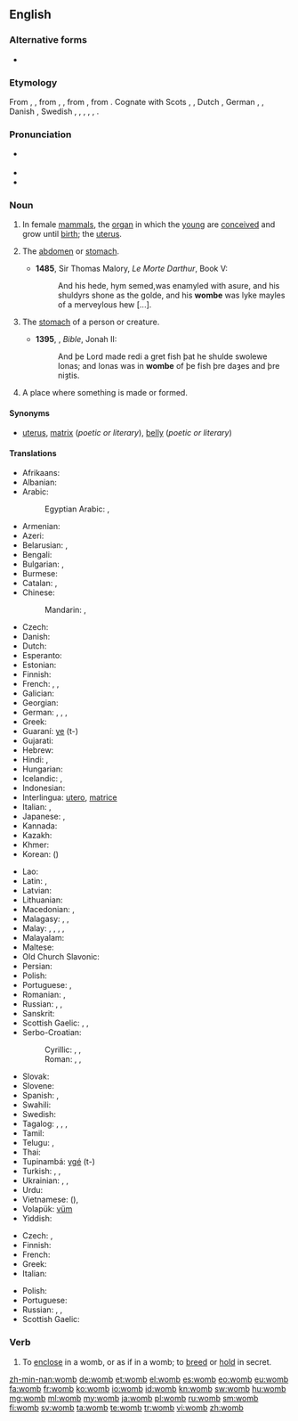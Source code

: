 ==English==
{{wikipedia|uterus}}

===Alternative forms===
* {{l|en|wame}} {{qualifier|dialectal}}

===Etymology===
From {{etyl|enm|en}} {{term|wombe|lang=enm}}, {{term|wambe|lang=enm}}, from {{etyl|ang|en}} {{term|womb|lang=ang}}, {{term|wamb||belly, stomach; bowels; heart; womb; hollow|lang=ang}}, from {{etyl|gem-pro|en}} {{recons|wambō||belly, stomach, abdomen|lang=gem-pro}}, from {{etyl|ine-pro|en}} {{recons|wamp-||membrane (of bowels), intestines, womb|lang=ine-pro}}. Cognate with Scots {{term|wam|lang=sco}}, {{term|wame||womb|lang=sco}}, Dutch {{term|wam||dewlap of beef; belly of a fish|lang=nl}}, German {{term|Wamme|lang=de}}, {{term|Wampe||paunch, belly}}, Danish {{term|vom||belly, paunch, rumen|lang=da}}, Swedish {{term|våmb||belly, stomach, rumen|lang=sv}}, {{etyl|no|-}} {{term|vomb||belly|lang=no}}, {{etyl|is|-}} {{term|vömb||belly, abdomen, stomach|lang=is}}, {{etyl|owl|-}} {{term|gumbelauc||womb|lang=owl}}, {{etyl|br|-}} {{term|gwamm||woman, wife|lang=br}}, {{etyl|sa|-}} {{term|||tr=vapā́|the skin or membrane lining the intestines or parts of the viscera, the caul or omentum|lang=sa}}. {{rfscript|Deva}}

===Pronunciation===
* {{a|UK}} {{IPA|/wuːm/}}
* {{audio|en-us-womb.ogg|Audio (US)}}
* {{rhymes|uːm}}

===Noun===
{{en-noun}}

# {{context|anatomy}} In female [[mammal]]s, the [[organ]] in which the [[young]] are [[conceive]]d and grow until [[birth]]; the [[uterus]]. {{defdate|from 8th c.}}
# {{context|obsolete}} The [[abdomen]] or [[stomach]]. {{defdate|8th-17th c.}}
#* '''1485''', Sir Thomas Malory, ''Le Morte Darthur'', Book V:
#*: And his hede, hym semed,was enamyled with asure, and his shuldyrs shone as the golde, and his '''wombe''' was lyke mayles of a merveylous hew [...].
# {{context|obsolete}} The [[stomach]] of a person or creature. {{defdate|8th-18th c.}}
#* '''1395''', {{w|John Wycliffe}}, ''Bible'', Jonah II:
#*: And þe Lord made redi a gret fish þat he shulde swolewe Ionas; and Ionas was in '''wombe''' of þe fish þre daȝes and þre niȝtis.
# {{context|figuratively}} A place where something is made or formed. {{defdate|from 15th c.}}

====Synonyms====
* {{sense|organ in mammals}} [[uterus]], [[matrix]] (''poetic or literary''), [[belly]] (''poetic or literary'')

====Translations====
{{trans-top|uterus}}
* Afrikaans: {{t-|af|baarmoeder}}
* Albanian: {{t-|sq|mitër}}
* Arabic: {{t-|ar|رحم|m|tr=raḥim|sc=Arab}}
*: Egyptian Arabic: {{tø|arz|رحم|m|tr=raḥem|sc=Arab}}, {{tø|arz|بيت الولد|m|tr=bét el wéld|sc=Arab}} {{qualifier|archaic}}
* Armenian: {{t+|hy|արգանդ|tr=argand}}
* Azeri: {{t-|az|uşaqlıq}}
* Belarusian: {{t-|be|матка|f|tr=mátka|sc=Cyrl}}, {{t-|be|чэрава|n|tr=čérava|sc=Cyrl}}
* Bengali: {{t-|bn|জরায়ু|tr=jôrayu|sc=Beng}}
* Bulgarian: {{t-|bg|матка|f|tr=mátka|sc=Cyrl}}, {{t+|bg|утроба|f|tr=utróba|sc=Cyrl}}
* Burmese: {{t+|my|သားအိမ်|tr=thaein|sc=Mymr}}
* Catalan: {{t-|ca|úter|m}}, {{t-|ca|matriu|f}}
* Chinese:
*: Mandarin: {{t-|cmn|子宮|sc=Hani}},  {{t-|cmn|子宫|tr=zǐgōng|sc=Hani}}
* Czech: {{t+|cs|děloha|f}}
* Danish: {{t+|da|livmoder|c}}
* Dutch: {{t+|nl|baarmoeder}}
* Esperanto: {{t-|eo|utero}}
* Estonian: {{t-|et|emakas}}
* Finnish: {{t+|fi|kohtu}}
* French: {{t+|fr|utérus|m}}, {{t+|fr|ventre|m}}, {{qualifier|archaic}} {{t+|fr|matrice|f}}
* Galician: {{t+|gl|útero|m}}
* Georgian: {{t-|ka|საშვილოსნოს|tr=sašvilosnos|sc=Geor}}
* German: {{t-|de|Mutterleib|m}}, {{t+|de|Gebärmutter|f}}, {{t+|de|Schoß|m}}, {{t-|de|Uterus|m}}
* Greek: {{t+|el|μήτρα|f|tr=mítra}}
* Guaraní: [[ye]] (t-)
* Gujarati: {{t-|gu|ગર્ભાશય|tr=garbhāśay|sc=Gujr}}
* Hebrew: {{t+|he|רחם|m|sc=Hebr}}
* Hindi: {{t-|hi|गर्भ|m|tr=garbh}}, {{t-|hi|गर्भाशय|tr=garbhāśay|sc=Deva}}
* Hungarian: {{t+|hu|méh}}
* Icelandic: {{t+|is|leg|n}}, {{t+|is|móðurlíf|n}}
* Indonesian: {{t+|id|rahim}}
* Interlingua: [[utero]], [[matrice]]
* Italian: {{t+|it|utero|m}}, {{t+|it|grembo|m}}
* Japanese: {{t-|ja|子宮|tr=しきゅう, shikyū|sc=Jpan}}, {{t-|ja|母胎|tr=ぼたい, botai|sc=Jpan}}
* Kannada: {{t+|kn|ಗರ್ಭಕೋಶ|tr=garbhakoś|sc=Knda}}
* Kazakh: {{t|kk|жатыр|tr=jatır|sc=Cyrl}}
* Khmer: {{t+|km|ស្បូន|tr=sboon|sc=Khmr}}
* Korean: {{t+|ko|자궁|tr=jagung|sc=Kore}} ({{t+|ko|子宮|sc=Kore}})
{{trans-mid}}
* Lao: {{t-|lo|ມົດລູກ|tr=mōt lȗːk|sc=Laoo}}
* Latin: {{t-|la|uterus|m}}, {{t-|la|uterum|n}}
* Latvian: {{t-|lv|dzemde}}
* Lithuanian: {{t-|lt|gimda|f}}
* Macedonian: {{t-|mk|матка|f|tr=mátka|sc=Cyrl}}, {{t|mk|утроба|f|tr=útroba|sc=Cyrl}}
* Malagasy: {{t+|mg|bobo}}, {{t+|mg|fananahana}}, {{t+|mg|vohoka}}
* Malay: {{t-|ms|rahim}}, {{t|ms|uterus}}, {{t|ms|peranakan}}, {{t|ms|peranakan}}, {{t|ms|uterus}}
* Malayalam: {{t-|ml|ഗര്‍ഭപാത്രം|tr=garbhapaathram|sc=Mlym}}
* Maltese: {{t|mt|ġuf|m}}
* Old Church Slavonic: {{tø|cu|чрѣво|n|tr=črěvo|sc=Cyrs}}
* Persian: {{t+|fa|رحم|tr=rahem|sc=fa-Arab}}
* Polish: {{t+|pl|macica|f}}
* Portuguese: {{t+|pt|útero|m}}, {{t+|pt|matriz|f}}
* Romanian: {{t-|ro|uter|n}}, {{t+|ro|matcă|f}}
* Russian: {{t+|ru|матка|f|tr=mátka}}, {{t+|ru|утроба|f|tr=utróba}}, {{t+|ru|чрево|n|tr=črévo|sc=Cyrl}}
* Sanskrit: {{t-|sa|गर्भ|m|tr=garbha|sc=Deva}}
* Scottish Gaelic: {{t-|gd|machlag|f}}, {{t-|gd|broinn|f}}, {{t-|gd|brù|f}}
* Serbo-Croatian:
*: Cyrillic: {{t-|sh|матерница|f}}, {{t-|sh|материца|f}}, {{t-|sh|утроба|f}}
*: Roman: {{t-|sh|maternica|f}}, {{t-|sh|materica|f}}, {{t-|sh|utroba|f}}
* Slovak: {{t-|sk|maternica|f}}
* Slovene: {{t+|sl|maternica|f}}
* Spanish: {{t+|es|útero|m}}, {{t+|es|matriz|f}}
* Swahili: {{t+|sw|uzazi}}
* Swedish: {{t+|sv|livmoder|c}}
* Tagalog: {{t-|tl|bahay-bata}}, {{t-|tl|sinapupunan}}, {{t-|tl|matris}}, {{t+|tl|utero}}
* Tamil: {{t+|ta|கருப்பை|tr=karuppai|sc=Taml}}
* Telugu: {{t+|te|గర్భం|tr=garbham|sc=Telu}}, {{t+|te|గర్భాశయము|tr=garbhasayamu|sc=Telu}}
* Thai: {{t-|th|มดลูก|tr=mót lôok|sc=Thai}}
* Tupinambá: [[ygé]] (t-)
* Turkish: {{t+|tr|rahim}}, {{t+|tr|dölyatağı}}, {{t-|tr|uterus}}
* Ukrainian: {{t-|uk|матка|f|tr=mátka|sc=Cyrl}}, {{t-|uk|утроба|f|tr=utróba|sc=Cyrl}}, {{t-|uk|чрево|n|tr=črévo|sc=Cyrl}}
* Urdu: {{t-|ur|گربھ|m|tr=garbh|sc=ur-Arab}}
* Vietnamese: {{t+|vi|tử cung}} ({{t-|vi|子宮}}), {{t-|vi|dạ con}}
* Volapük: [[vüm]]
* Yiddish: {{t-|yi|טראכט|sc=Hebr}}
{{trans-bottom}}

{{trans-top|figuratively: place where something is made or formed}}
* Czech: {{t+|cs|lůno|n}}, {{t-|cs|kolébka|f}}
* Finnish: {{t+|fi|kehto}}
* French: {{t+|fr|moule|m}}
* Greek: {{t+|el|μήτρα|f|tr=mítra}}
* Italian: {{t+|it|grembo|m}}
{{trans-mid}}
* Polish: {{t+|pl|łono|n}}
* Portuguese: {{t+|pt|útero|m}}
* Russian: {{t+|ru|лоно|n|tr=lóno|sc=Cyrl}}, {{t+|ru|чрево|n|tr=črévo|sc=Cyrl}}, {{t+|ru|колыбель|f|tr=kolybélʹ|sc=Cyrl}}
* Scottish Gaelic: {{t-|gd|broinn|f}}
{{trans-bottom}}

{{trans-see|belly}}

===Verb===
{{en-verb}}

# {{context|obsolete}} To [[enclose]] in a womb, or as if in a womb; to [[breed]] or [[hold]] in secret.
#: {{rfquotek|Shakespeare}}

[[zh-min-nan:womb]]
[[de:womb]]
[[et:womb]]
[[el:womb]]
[[es:womb]]
[[eo:womb]]
[[eu:womb]]
[[fa:womb]]
[[fr:womb]]
[[ko:womb]]
[[io:womb]]
[[id:womb]]
[[kn:womb]]
[[sw:womb]]
[[hu:womb]]
[[mg:womb]]
[[ml:womb]]
[[my:womb]]
[[ja:womb]]
[[pl:womb]]
[[ru:womb]]
[[sm:womb]]
[[fi:womb]]
[[sv:womb]]
[[ta:womb]]
[[te:womb]]
[[tr:womb]]
[[vi:womb]]
[[zh:womb]]